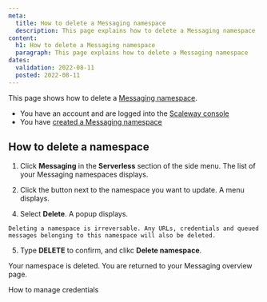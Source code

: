 ```yaml
---
meta:
  title: How to delete a Messaging namespace
  description: This page explains how to delete a Messaging namespace
content:
  h1: How to delete a Messaging namespace
  paragraph: This page explains how to delete a Messaging namespace
dates:
  validation: 2022-08-11
  posted: 2022-08-11 
---
```


This page shows how to delete a [Messaging namespace](/compute/messaging/concepts#namespace).

<Message type="requirement">

  - You have an account and are logged into the [Scaleway console](https://console.scaleway.com)
  - You have [created a Messaging namespace](/compute/messaging/how-to/create-namespace/)

</Message>

## How to delete a namespace

1. Click **Messaging** in the **Serverless** section of the side menu. The list of your Messaging namespaces displays.

2. Click the <Icon name="more" /> button next to the namespace you want to update. A menu displays.

  <Lightbox src="scaleway-namespace-menu.webp" alt="" />

4. Select **Delete**. A popup displays.

  <Lightbox src="scaleway-delete-namespace.webp" alt="" />

  <Message type="important">

    Deleting a namespace is irreversable. Any URLs, credentials and queued messages belonging to this namespace will also be deleted.

  </Message>

5. Type **DELETE** to confirm, and clikc **Delete namespace**.

  Your namespace is deleted. You are returned to your Messaging overview page.

<Navigation title="See Also">
  <PreviousButton to="/compute/messaging/how-to/manage-credentials/">How to manage credentials</PreviousButton>
</Navigation>
